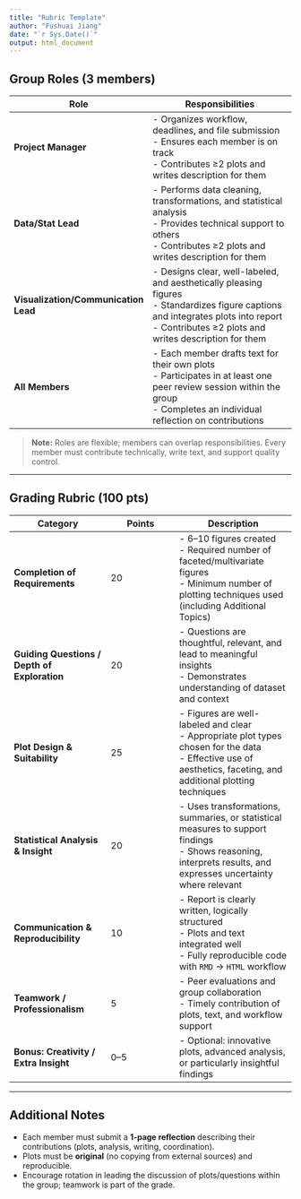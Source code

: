```yaml
---
title: "Rubric Template"
author: "Fushuai Jiang"
date: "`r Sys.Date()`"
output: html_document
---
```

## Group Roles (3 members)

| Role | Responsibilities |
|------|----------------|
| **Project Manager** | - Organizes workflow, deadlines, and file submission<br>- Ensures each member is on track<br>- Contributes ≥2 plots and writes description for them |
| **Data/Stat Lead** | - Performs data cleaning, transformations, and statistical analysis<br>- Provides technical support to others<br>- Contributes ≥2 plots and writes description for them |
| **Visualization/Communication Lead** | - Designs clear, well-labeled, and aesthetically pleasing figures<br>- Standardizes figure captions and integrates plots into report<br>- Contributes ≥2 plots and writes description for them |
| **All Members** | - Each member drafts text for their own plots<br>- Participates in at least one peer review session within the group<br>- Completes an individual reflection on contributions |

> **Note:** Roles are flexible; members can overlap responsibilities. Every member must contribute technically, write text, and support quality control.

---

## Grading Rubric (100 pts)

| Category | Points | Description |
|----------|-------|------------|
| **Completion of Requirements** | 20 | - 6–10 figures created<br>- Required number of faceted/multivariate figures<br>- Minimum number of plotting techniques used (including Additional Topics) |
| **Guiding Questions / Depth of Exploration** | 20 | - Questions are thoughtful, relevant, and lead to meaningful insights<br>- Demonstrates understanding of dataset and context |
| **Plot Design & Suitability** | 25 | - Figures are well-labeled and clear<br>- Appropriate plot types chosen for the data<br>- Effective use of aesthetics, faceting, and additional plotting techniques |
| **Statistical Analysis & Insight** | 20 | - Uses transformations, summaries, or statistical measures to support findings<br>- Shows reasoning, interprets results, and expresses uncertainty where relevant |
| **Communication & Reproducibility** | 10 | - Report is clearly written, logically structured<br>- Plots and text integrated well<br>- Fully reproducible code with `RMD` → `HTML` workflow |
| **Teamwork / Professionalism** | 5 | - Peer evaluations and group collaboration<br>- Timely contribution of plots, text, and workflow support |
| **Bonus: Creativity / Extra Insight** | 0–5 | - Optional: innovative plots, advanced analysis, or particularly insightful findings |

---

## Additional Notes

- Each member must submit a **1-page reflection** describing their contributions (plots, analysis, writing, coordination).  
- Plots must be **original** (no copying from external sources) and reproducible.  
- Encourage rotation in leading the discussion of plots/questions within the group; teamwork is part of the grade.  
